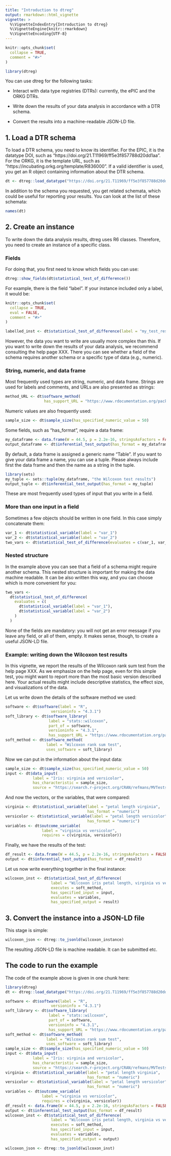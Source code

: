 ```yaml
---
title: "Introduction to dtreg"
output: rmarkdown::html_vignette
vignette: >
  %\VignetteIndexEntry{Introduction to dtreg}
  %\VignetteEngine{knitr::rmarkdown}
  %\VignetteEncoding{UTF-8}
---
```


```r
knitr::opts_chunk$set(
  collapse = TRUE,
  comment = "#>"
)
```

```r
library(dtreg)
```
You can use dtreg for the following tasks:

* Interact with data type registries (DTRs): currently, the ePIC and the ORKG DTRs.

* Write down the results of your data analysis in accordance with a DTR schema.

* Convert the results into a machine-readable JSON-LD file. 

## 1. Load a DTR schema 

To load a DTR schema, you need to know its identifier.
For the EPIC, it is the datatype DOI, such as "https://doi.org/21.T11969/ff5e3f857788d20dd1aa".
For the ORKG, it is the template URL, such as "https://incubating.orkg.org/template/R836000".
If a valid identifier is used, you get an R object containing information about the DTR schema.

```r
dt <- dtreg::load_datatype("https://doi.org/21.T11969/ff5e3f857788d20dd1aa")
```
In addition to the schema you requested, you get related schemata, which could be  useful for reporting your results.
You can look at the list of these schemata:

```r
names(dt)
```
## 2. Create an instance 

To write down the data analysis results, dtreg uses R6 classes. Therefore, you need to create an instance of a specific class.

### Fields 

For doing that, you first need to know which fields you can use: 

```r
dtreg::show_fields(dt$statistical_test_of_difference())
```

For example, there is the field "label". If your instance included only a label, it would be:

```r
knitr::opts_chunk$set(
  collapse = TRUE,
  eval = FALSE,
  comment = "#>"
)
```

```r
labelled_inst <- dt$statistical_test_of_difference(label = "my_test_results")
```

However, the data you want to write are usually more complex than this.
If you want to write down the results of your data analysis, we recommend consulting the help page XXX. There you can see whether a field of the schema requires another schema or a specific type of data (e.g., numeric).

### String, numeric, and data frame

Most frequently used types are string, numeric, and data frame.
Strings are used for labels and comments, and URLs are also presented as strings:

```r
method_URL <- dt$software_method(
                 has_support_URL = "https://www.rdocumentation.org/packages/stats/versions/3.6.2/topics/wilcox.test")
```

Numeric values are also frequently used:

```r
sample_size <- dt$sample_size(has_specified_numeric_value = 50)
```

Some fields, such as "has_format", require a data frame: 

```r
my_dataframe <- data.frame(W = 44.5, p = 2.2e-16, stringsAsFactors = FALSE)
output_dataframe <- dt$inferential_test_output(has_format = my_dataframe)
```

By default, a data frame is assigned a generic name "Table". If you want to give your data frame a name, you can use a tuple. Please always include first the data frame and then the name as a string in the tuple. 

```r
library(sets)
my_tuple <- sets::tuple(my_dataframe, "the Wilcoxon test results")
output_tuple <- dt$inferential_test_output(has_format = my_tuple)
```

These are most frequently used types of input that you write in a field. 

### More than one input in a field

Sometimes a few objects should be written in one field.
In this case simply concatenate them:

```r
var_1 <- dt$statistical_variable(label = "var_1")
var_2 <- dt$statistical_variable(label = "var_2")
two_vars <- dt$statistical_test_of_difference(evaluates = c(var_1, var_2))
```

### Nested structure

In the example above you can see that a field of a schema might require another schema.
This nested structure is important for making the data machine readable.
It can be also written this way, and you can choose which is more convenient for you: 

```r
two_vars <- 
  dt$statistical_test_of_difference(
    evaluates = c(
      dt$statistical_variable(label = "var_1"),
      dt$statistical_variable(label = "var_2")
    )
  )
```

None of the fields are mandatory: you will not get an error message if you leave any field, or all of them, empty. It makes sense, though, to create a useful JSON-LD file.

### Example: writing down the Wilcoxon test results 

In this vignette, we report the results of the Wilcoxon rank sum test from the help page XXX.
As we emphasize on the help page, even for this simple test, you might want to report more than the most basic version described here.
Your actual results might include descriptive statistics, the effect size, and visualizations of the data.

Let us write down the details of the software method we used:

```r
software <- dt$software(label = "R",
                    versioninfo = "4.3.1")
soft_library <- dt$software_library(
                   label = "stats::wilcoxon",
                   part_of = software,
                   versioninfo = "4.3.1",
                   has_support_URL = "https://www.rdocumentation.org/packages/stats/versions/3.6.2/topics/wilcox.test") 
soft_method <- dt$software_method(
                  label = "Wilcoxon rank sum test",
                  uses_software = soft_library)
```

Now we can put in the information about the input data:

```r
sample_size <- dt$sample_size(has_specified_numeric_value = 50)
input <- dt$data_input(
            label = "Iris: virginia and versicolor",
            has_characteristic = sample_size, 
            source = "https://search.r-project.org/CRAN/refmans/MVTests/html/iris.html")
```

And now the vectors, or the variables, that were compared:

```r
virginia <- dt$statistical_variable(label = "petal length virginia",
                                    has_format = "numeric")
versicolor <- dt$statistical_variable(label = "petal length versicolor",
                                    has_format = "numeric")
variables <- dt$outcome_variable(
                label = "virginia vs versicolor",
                requires = c(virginia, versicolor))
```

Finally, we have the results of the test:


```r
df_result <- data.frame(W = 44.5, p = 2.2e-16, stringsAsFactors = FALSE)
output <- dt$inferential_test_output(has_format = df_result)
```

Let us now write everything together in the final instance:

```r
wilcoxon_inst <- dt$statistical_test_of_difference(
                    label = "Wilcoxon iris petal length, virginia vs versicolor",
                    executes = soft_method,
                    has_specified_input = input,
                    evaluates = variables,
                    has_specified_output = result)
```

## 3. Convert the instance into a JSON-LD file

This stage is simple:

```r
wilcoxon_json <- dtreg::to_jsonld(wilcoxon_instance)
```
The resulting JSON-LD file is machine readable. It can be submitted etc. 

## The code to run the example

The code of the example above is given in one chunk here:

```r
library(dtreg)
dt <- dtreg::load_datatype("https://doi.org/21.T11969/ff5e3f857788d20dd1aa")

software <- dt$software(label = "R",
                    versioninfo = "4.3.1")
soft_library <- dt$software_library(
                   label = "stats::wilcoxon",
                   part_of = software,
                   versioninfo = "4.3.1",
                   has_support_URL = "https://www.rdocumentation.org/packages/stats/versions/3.6.2/topics/wilcox.test") 
soft_method <- dt$software_method(
                  label = "Wilcoxon rank sum test",
                  uses_software = soft_library)
sample_size <- dt$sample_size(has_specified_numeric_value = 50)
input <- dt$data_input(
            label = "Iris: virginia and versicolor",
            has_characteristic = sample_size, 
            source = "https://search.r-project.org/CRAN/refmans/MVTests/html/iris.html")
virginia <- dt$statistical_variable(label = "petal length virginia",
                                    has_format = "numeric")
versicolor <- dt$statistical_variable(label = "petal length versicolor",
                                    has_format = "numeric")
variables <- dt$outcome_variable(
                label = "virginia vs versicolor",
                requires = c(virginia, versicolor))
df_result <- data.frame(W = 44.5, p = 2.2e-16, stringsAsFactors = FALSE)
output <- dt$inferential_test_output(has_format = df_result)
wilcoxon_inst <- dt$statistical_test_of_difference(
                    label = "Wilcoxon iris petal length, virginia vs versicolor",
                    executes = soft_method,
                    has_specified_input = input,
                    evaluates = variables,
                    has_specified_output = output)

wilcoxon_json <- dtreg::to_jsonld(wilcoxon_inst)
```
